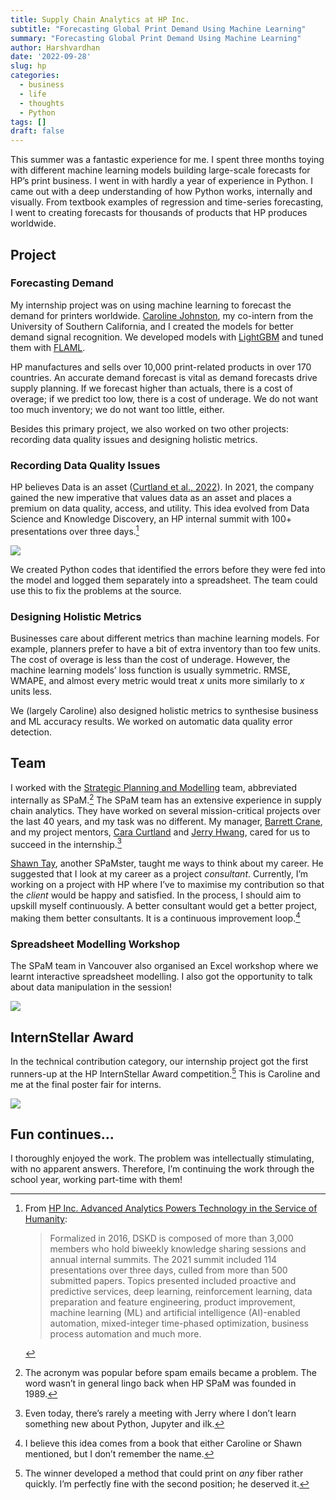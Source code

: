 ```yaml
---
title: Supply Chain Analytics at HP Inc.
subtitle: "Forecasting Global Print Demand Using Machine Learning"
summary: "Forecasting Global Print Demand Using Machine Learning"
author: Harshvardhan
date: '2022-09-28'
slug: hp
categories:
  - business
  - life
  - thoughts
  - Python
tags: []
draft: false
---
```


This summer was a fantastic experience for me. I spent three months toying with different machine learning models building large-scale forecasts for HP's print business. I went in with hardly a year of experience in Python. I came out with a deep understanding of how Python works, internally and visually. From textbook examples of regression and time-series forecasting, I went to creating forecasts for thousands of products that HP produces worldwide.

## Project

### Forecasting Demand

My internship project was on using machine learning to forecast the demand for printers worldwide. [Caroline Johnston](https://www.linkedin.com/in/caroline-johnston39/), my co-intern from the University of Southern California, and I created the models for better demand signal recognition. We developed models with [LightGBM](https://lightgbm.readthedocs.io/en/v3.3.2/) and tuned them with [FLAML](https://github.com/microsoft/FLAML).

HP manufactures and sells over 10,000 print-related products in over 170 countries. An accurate demand forecast is vital as demand forecasts drive supply planning. If we forecast higher than actuals, there is a cost of overage; if we predict too low, there is a cost of underage. We do not want too much inventory; we do not want too little, either.

Besides this primary project, we also worked on two other projects: recording data quality issues and designing holistic metrics.

### Recording Data Quality Issues

HP believes Data is an asset ([Curtland et al., 2022](https://pubsonline.informs.org/do/10.1287/orms.2022.02.18/full/)). In 2021, the company gained the new imperative that values data as an asset and places a premium on data quality, access, and utility. This idea evolved from Data Science and Knowledge Discovery, an HP internal summit with 100+ presentations over three days.[^1]

[^1]: From [HP Inc. Advanced Analytics Powers Technology in the Service of Humanity](https://pubsonline.informs.org/do/10.1287/orms.2022.02.18/full/):

    > Formalized in 2016, DSKD is composed of more than 3,000 members who hold biweekly knowledge sharing sessions and annual internal summits. The 2021 summit included 114 presentations over three days, culled from more than 500 submitted papers. Topics presented included proactive and predictive services, deep learning, reinforcement learning, data preparation and feature engineering, product improvement, machine learning (ML) and artificial intelligence (AI)-enabled automation, mixed-integer time-phased optimization, business process automation and much more.

![](images/hp_data_rules_of_the_garage-WEB.jpeg)

We created Python codes that identified the errors before they were fed into the model and logged them separately into a spreadsheet. The team could use this to fix the problems at the source.

### Designing Holistic Metrics

Businesses care about different metrics than machine learning models. For example, planners prefer to have a bit of extra inventory than too few units. The cost of overage is less than the cost of underage. However, the machine learning models' loss function is usually symmetric. RMSE, WMAPE, and almost every metric would treat $x$ units more similarly to $x$ units less.

We (largely Caroline) also designed holistic metrics to synthesise business and ML accuracy results. We worked on automatic data quality error detection.

## Team

I worked with the [Strategic Planning and Modelling](https://www.wikiwand.com/en/HP_SPaM) team, abbreviated internally as SPaM.[^2] The SPaM team has an extensive experience in supply chain analytics. They have worked on several mission-critical projects over the last 40 years, and my task was no different. My manager, [Barrett Crane](https://www.linkedin.com/in/barrett-crane-a3a239/), and my project mentors, [Cara Curtland](https://www.linkedin.com/in/caracurtland/) and [Jerry Hwang](https://www.linkedin.com/in/jerry-hwang-445191/), cared for us to succeed in the internship.[^3]

[^2]: The acronym was popular before spam emails became a problem. The word wasn't in general lingo back when HP SPaM was founded in 1989.

[^3]: Even today, there's rarely a meeting with Jerry where I don't learn something new about Python, Jupyter and ilk.

[Shawn Tay](https://www.linkedin.com/in/stay/), another SPaMster, taught me ways to think about my career. He suggested that I look at my career as a project *consultant*. Currently, I'm working on a project with HP where I've to maximise my contribution so that the *client* would be happy and satisfied. In the process, I should aim to upskill myself continuously. A better consultant would get a better project, making them better consultants. It is a continuous improvement loop.[^4]

[^4]: I believe this idea comes from a book that either Caroline or Shawn mentioned, but I don't remember the name.

### Spreadsheet Modelling Workshop

The SPaM team in Vancouver also organised an Excel workshop where we learnt interactive spreadsheet modelling. I also got the opportunity to talk about data manipulation in the session!

![](images/20220707_170231.png)

## InternStellar Award

In the technical contribution category, our internship project got the first runners-up at the HP InternStellar Award competition.[^5] This is Caroline and me at the final poster fair for interns.

[^5]: The winner developed a method that could print on *any* fiber rather quickly. I'm perfectly fine with the second position; he deserved it.

![](images/IMG_4431.png)

## Fun continues...

I thoroughly enjoyed the work. The problem was intellectually stimulating, with no apparent answers. Therefore, I'm continuing the work through the school year, working part-time with them!
